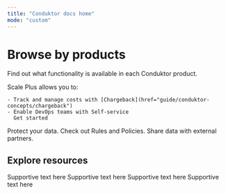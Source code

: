 ```yaml
---
title: "Conduktor docs home"
mode: "custom"
---
```


# Browse by products

Find out what functionality is available in each Conduktor product.

<CardGroup cols={2}>
  <Card title="Scale" icon="turtle">
    Scale Plus allows you to:

    - Track and manage costs with [Chargeback](href="guide/conduktor-concepts/chargeback")
    - Enable DevOps teams with Self-service
      Get started
  </Card>
  <Card title="Shield" icon="Shield">
    Protect your data.
  </Card>
  <Card title="Trust" icon="key">
    Check out Rules and Policies.
  </Card>
  <Card title="Exchange" icon="share">
    Share data with external partners.
  </Card>
</CardGroup>

## Explore resources

<CardGroup cols={4}>
  <Card title="API References" icon="dev">
    Supportive text here
  </Card>
  <Card title="Release notes" icon="list-timeline" iconType="solid" href="https://conduktor.mintlify.app/guide/release-notes">
    Supportive text here
  </Card>
  <Card title="Support" icon="headset" iconType="solid" href="https://support.conduktor.io/hc/en-gb">
    Supportive text here
  </Card>
  <Card title="Kafkademy" icon="graduation-cap" iconType="solid" href="https://learn.conduktor.io/kafka/">
    Supportive text here
  </Card>
</CardGroup>